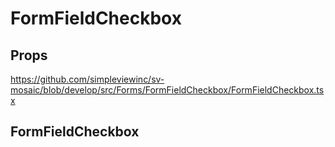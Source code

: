 
<Meta title='Forms/FormFieldCheckbox/Readme' />

# FormFieldCheckbox

## Props

https://github.com/simpleviewinc/sv-mosaic/blob/develop/src/Forms/FormFieldCheckbox/FormFieldCheckbox.tsx

## FormFieldCheckbox

<Preview withSource='none'>
  <stories.example />
</Preview>
